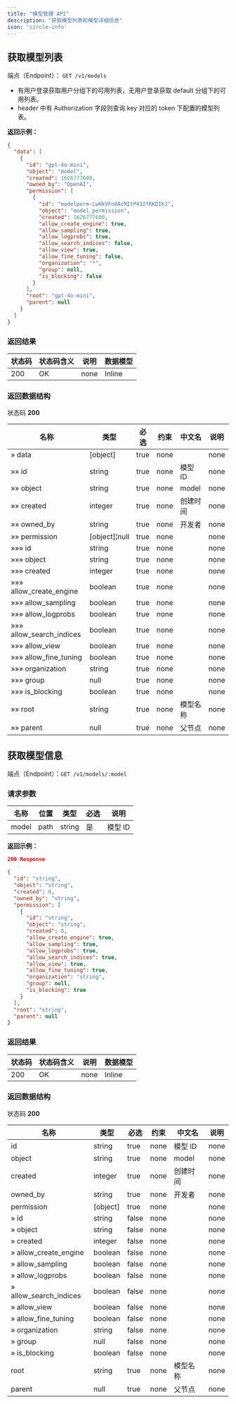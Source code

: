 ```yaml
---
title: "模型管理 API"
description: "获取模型列表和模型详细信息"
icon: 'circle-info'
---
```


## 获取模型列表

端点（Endpoint）： `GET /v1/models`

- 有用户登录获取用户分组下的可用列表，无用户登录获取 default 分组下的可用列表。
- header 中有 Authorization 字段则查询 key 对应的 token 下配置的模型列表。

**返回示例：**

```json
{
  "data": [
    {
      "id": "gpt-4o-mini",
      "object": "model",
      "created": 1626777600,
      "owned_by": "OpenAI",
      "permission": [
        {
          "id": "modelperm-LwHkVFn8AcMItP432fKKDIKJ",
          "object": "model_permission",
          "created": 1626777600,
          "allow_create_engine": true,
          "allow_sampling": true,
          "allow_logprobs": true,
          "allow_search_indices": false,
          "allow_view": true,
          "allow_fine_tuning": false,
          "organization": "*",
          "group": null,
          "is_blocking": false
        }
      ],
      "root": "gpt-4o-mini",
      "parent": null
    }
  ]
}
```

### 返回结果

|状态码 | 状态码含义 | 说明 | 数据模型|
|---|---|---|---|
|200|OK|none|Inline|

### 返回数据结构

状态码 **200**

|名称 | 类型 | 必选 | 约束 | 中文名 | 说明|
|---|---|---|---|---|---|
|» data|[object]|true|none||none|
|»» id|string|true|none|模型 ID|none|
|»» object|string|true|none|model|none|
|»» created|integer|true|none|创建时间|none|
|»» owned_by|string|true|none|开发者|none|
|»» permission|[object]¦null|true|none||none|
|»»» id|string|true|none||none|
|»»» object|string|true|none||none|
|»»» created|integer|true|none||none|
|»»» allow_create_engine|boolean|true|none||none|
|»»» allow_sampling|boolean|true|none||none|
|»»» allow_logprobs|boolean|true|none||none|
|»»» allow_search_indices|boolean|true|none||none|
|»»» allow_view|boolean|true|none||none|
|»»» allow_fine_tuning|boolean|true|none||none|
|»»» organization|string|true|none||none|
|»»» group|null|true|none||none|
|»»» is_blocking|boolean|true|none||none|
|»» root|string|true|none|模型名称|none|
|»» parent|null|true|none|父节点|none|

## 获取模型信息

端点（Endpoint）：`GET /v1/models/:model`

### 请求参数

|名称 | 位置 | 类型 | 必选 | 说明|
|---|---|---|---|---|
|model|path|string| 是 |模型 ID|

**返回示例：**

```json
200 Response
```

```json
{
  "id": "string",
  "object": "string",
  "created": 0,
  "owned_by": "string",
  "permission": [
    {
      "id": "string",
      "object": "string",
      "created": 0,
      "allow_create_engine": true,
      "allow_sampling": true,
      "allow_logprobs": true,
      "allow_search_indices": true,
      "allow_view": true,
      "allow_fine_tuning": true,
      "organization": "string",
      "group": null,
      "is_blocking": true
    }
  ],
  "root": "string",
  "parent": null
}
```

### 返回结果

|状态码 | 状态码含义 | 说明 | 数据模型|
|---|---|---|---|
|200|OK|none|Inline|

### 返回数据结构

状态码 **200**

|名称 | 类型 | 必选 | 约束 | 中文名 | 说明|
|---|---|---|---|---|---|
|id|string|true|none|模型 ID|none|
|object|string|true|none|model|none|
|created|integer|true|none|创建时间|none|
|owned_by|string|true|none|开发者|none|
|permission|[object]|true|none||none|
|» id|string|false|none||none|
|» object|string|false|none||none|
|» created|integer|false|none||none|
|» allow_create_engine|boolean|false|none||none|
|» allow_sampling|boolean|false|none||none|
|» allow_logprobs|boolean|false|none||none|
|» allow_search_indices|boolean|false|none||none|
|» allow_view|boolean|false|none||none|
|» allow_fine_tuning|boolean|false|none||none|
|» organization|string|false|none||none|
|» group|null|false|none||none|
|» is_blocking|boolean|false|none||none|
|root|string|true|none|模型名称|none|
|parent|null|true|none|父节点|none|